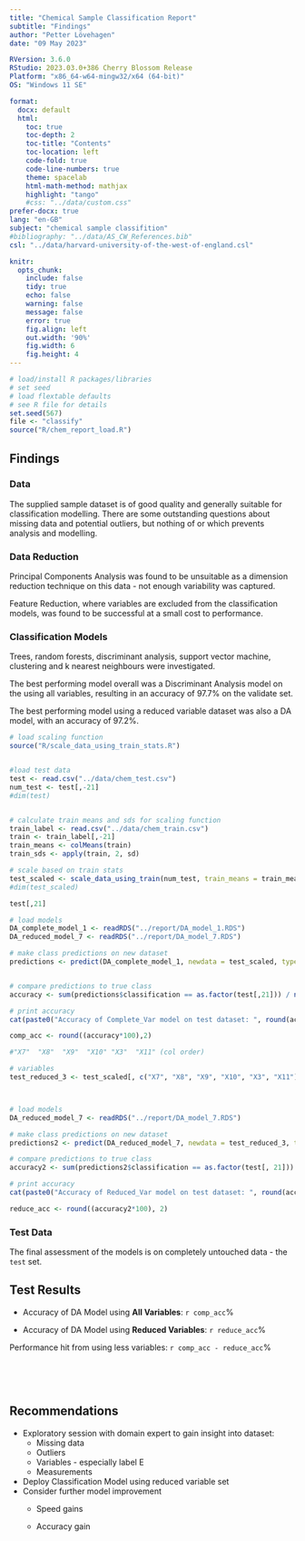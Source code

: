 ```yaml
---
title: "Chemical Sample Classification Report"
subtitle: "Findings"
author: "Petter Lövehagen"
date: "09 May 2023"

RVersion: 3.6.0 
RStudio: 2023.03.0+386 Cherry Blossom Release
Platform: "x86_64-w64-mingw32/x64 (64-bit)"
OS: "Windows 11 SE"

format: 
  docx: default
  html:
    toc: true
    toc-depth: 2
    toc-title: "Contents"
    toc-location: left
    code-fold: true
    code-line-numbers: true
    theme: spacelab
    html-math-method: mathjax
    highlight: "tango"
    #css: "../data/custom.css"
prefer-docx: true
lang: "en-GB"
subject: "chemical sample classifition"
#bibliography: "../data/AS_CW_References.bib"
csl: "../data/harvard-university-of-the-west-of-england.csl"

knitr:
  opts_chunk:
    include: false
    tidy: true
    echo: false
    warning: false
    message: false
    error: true
    fig.align: left
    out.width: '90%'
    fig.width: 6
    fig.height: 4
---
```


```r
# load/install R packages/libraries
# set seed
# load flextable defaults
# see R file for details
set.seed(567)
file <- "classify"
source("R/chem_report_load.R")
```

## Findings {#sec-findings}

### Data {#sec-data-comment}

The supplied sample dataset is of good quality and generally suitable for classification modelling. There are some outstanding questions about missing data and potential outliers, but nothing of or which prevents analysis and modelling.

### Data Reduction {#sec-data-reduction-find}

Principal Components Analysis was found to be unsuitable as a dimension reduction technique on this data - not enough variability was captured.

Feature Reduction, where variables are excluded from the classification models, was found to be successful at a small cost to performance.

### Classification Models {#sec-classification-model-find}

Trees, random forests, discriminant analysis, support vector machine, clustering and k nearest neighbours were investigated.

The best performing model overall was a Discriminant Analysis model on the using all variables, resulting in an accuracy of 97.7% on the validate set.

The best performing model using a reduced variable dataset was also a DA model, with an accuracy of 97.2%.

```r
# load scaling function
source("R/scale_data_using_train_stats.R")


#load test data
test <- read.csv("../data/chem_test.csv")
num_test <- test[,-21]
#dim(test)


# calculate train means and sds for scaling function
train_label <- read.csv("../data/chem_train.csv")
train <- train_label[,-21]
train_means <- colMeans(train)
train_sds <- apply(train, 2, sd)

# scale based on train stats
test_scaled <- scale_data_using_train(num_test, train_means = train_means, train_sds = train_sds)
#dim(test_scaled)

test[,21]

```

```r

# load models
DA_complete_model_1 <- readRDS("../report/DA_model_1.RDS")
DA_reduced_model_7 <- readRDS("../report/DA_model_7.RDS")

# make class predictions on new dataset
predictions <- predict(DA_complete_model_1, newdata = test_scaled, type = "class")


# compare predictions to true class
accuracy <- sum(predictions$classification == as.factor(test[,21])) / nrow(test_scaled)

# print accuracy
cat(paste0("Accuracy of Complete_Var model on test dataset: ", round(accuracy, 3), "\n"))

comp_acc <- round((accuracy*100),2)
```

```r
#"X7"  "X8"  "X9"  "X10" "X3"  "X11" (col order)

# variables
test_reduced_3 <- test_scaled[, c("X7", "X8", "X9", "X10", "X3", "X11")]



# load models
DA_reduced_model_7 <- readRDS("../report/DA_model_7.RDS")

# make class predictions on new dataset
predictions2 <- predict(DA_reduced_model_7, newdata = test_reduced_3, type = "class")

# compare predictions to true class
accuracy2 <- sum(predictions2$classification == as.factor(test[, 21])) / nrow(test_scaled)

# print accuracy
cat(paste0("Accuracy of Reduced_Var model on test dataset: ", round(accuracy2, 3), "\n"))

reduce_acc <- round((accuracy2*100), 2)


```

### Test Data

The final assessment of the models is on completely untouched data - the `test` set.

::: callout-important
## Test Results

-   Accuracy of DA Model using **All Variables**: `r comp_acc`%

-   Accuracy of DA Model using **Reduced Variables**: `r reduce_acc`%

Performance hit from using less variables: `r comp_acc - reduce_acc`%
:::

<br>

<br>

::: callout-important
## Recommendations

-   Exploratory session with domain expert to gain insight into dataset:
    -   Missing data
    -   Outliers
    -   Variables - especially label E
    -   Measurements
-   Deploy Classification Model using reduced variable set
-   Consider further model improvement
    -   Speed gains

    -   Accuracy gain
:::
